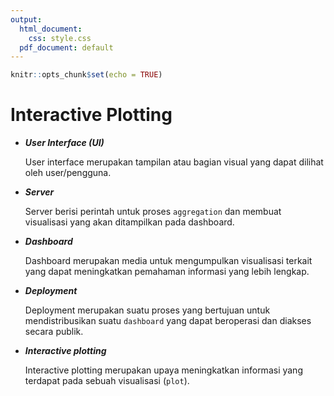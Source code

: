 ```yaml
---
output:
  html_document: 
    css: style.css
  pdf_document: default
---
```


```r
knitr::opts_chunk$set(echo = TRUE)
```

# Interactive Plotting


- ***User Interface (UI)***

  User interface merupakan tampilan atau bagian visual yang dapat dilihat oleh user/pengguna.

- ***Server***

  Server berisi perintah untuk proses `aggregation` dan membuat visualisasi yang akan ditampilkan pada dashboard.

- ***Dashboard***

  Dashboard merupakan media untuk mengumpulkan visualisasi terkait yang dapat meningkatkan pemahaman informasi yang lebih lengkap.

- ***Deployment***

  Deployment merupakan suatu proses yang bertujuan untuk mendistribusikan suatu `dashboard` yang dapat beroperasi dan diakses secara publik.

- ***Interactive plotting***

  Interactive plotting merupakan upaya meningkatkan informasi yang terdapat pada sebuah visualisasi (`plot`).